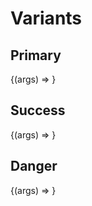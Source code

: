 
<Meta title="Components/Toast" component={Toast} />

# Variants

## Primary

<Canvas>
  <Story name="Primary" args={{ variant: ToastVariants.PRIMARY }}>
    {(args) => <Toast {...args} />}
  </Story>
</Canvas>

<ArgsTable story="Primary" />

## Success

<Canvas>
  <Story name="Success" args={{ variant: ToastVariants.SUCCESS }}>
    {(args) => <Toast {...args} />}
  </Story>
</Canvas>

<ArgsTable story="Success" />

## Danger

<Canvas>
  <Story name="Danger" args={{ variant: ToastVariants.DANGER }}>
    {(args) => <Toast {...args} />}
  </Story>
</Canvas>

<ArgsTable story="Danger" />
